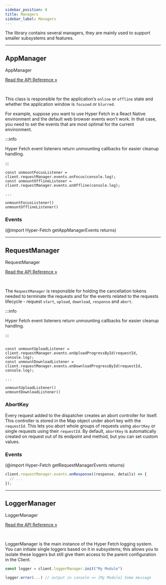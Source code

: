 ```yaml
---
sidebar_position: 8
title: Managers
sidebar_label: Managers
---
```


The library contains several managers, they are mainly used to support smaller subsystems and features.

---

## AppManager

<div class="api-link">
  <div class="api-link-title">AppManager</div>
  <div class="api-link-sub-title">

[Read the API Reference »](/api/Hyper-Fetch/Class/AppManager.mdx)

  </div>
</div>
<br />

This class is responsible for the application’s `online` or `offline` state and whether the application window is
`focused` or `blurred`.

For example, suppose you want to use Hyper Fetch in a React Native environment and the default web browser events won't
work. In that case, you need to set the events that are most optimal for the current environment.

:::info

Hyper Fetch event listeners return unmounting callbacks for easier cleanup handling.

:::

```tsx
const unmountFocusListener = client.requestManager.events.onFocus(console.log);
const unmountOfflineListener = client.requestManager.events.onOffline(console.log);

...

unmountFocusListener()
unmountOfflineListener()
```

### Events

(@import Hyper-Fetch getAppManagerEvents returns)

---

## RequestManager

<div class="api-link">
  <div class="api-link-title">RequestManager</div>
  <div class="api-link-sub-title">

[Read the API Reference »](/api/Hyper-Fetch/Class/RequestManager.mdx)

  </div>
</div>

<br />

The `RequestManager` is responsible for holding the cancellation tokens needed to terminate the requests and for the
events related to the requests lifecycle - request `start`, `upload`, `download`, `response` and `abort`.

:::info

Hyper Fetch event listeners return unmounting callbacks for easier cleanup handling.

:::

```tsx

const unmountUploadListener = client.requestManager.events.onUploadProgressById(requestId, console.log);
const unmountDownloadListener = client.requestManager.events.onDownloadProgressById(requestId, console.log);

...

unmountUploadListener()
unmountDownloadListener()
```

### AbortKey

Every request added to the dispatcher creates an abort controller for itself. This controller is stored in the Map
object under abort key with the `requestId`. This lets you abort whole groups of requests using `abortKey` or single
requests using their `requestId`. By default, `abortKey` is automatically created on request out of its endpoint and
method, but you can set custom values.

### Events

(@import Hyper-Fetch getRequestManagerEvents returns)

```ts
client.requestManager.events.onResponse((response, details) => {
  // ...
});
```

---

## LoggerManager

<div class="api-link">
  <div class="api-link-title">LoggerManager</div>
  <div class="api-link-sub-title">

[Read the API Reference »](/api/Hyper-Fetch/Class/LoggerManager.mdx)

  </div>
</div>

<br />

LoggerManager is the main instance of the Hyper Fetch logging system. You can initiate single loggers based on it in
subsystems; this allows you to isolate these loggers but still give them access to the parent configuration in the
Client.

```ts
const logger = client.loggerManager.init("My Module")

logger.error(...) // output in console => [My Module] Some message
```
